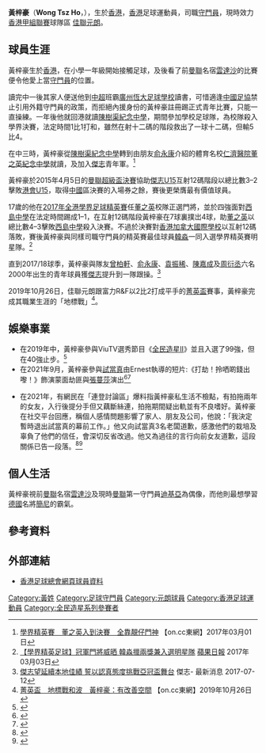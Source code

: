 {{Infobox football biography
| name        = 黃梓豪 <br> Wong Tsz Ho
| image       = 
| fullname    = 黃梓豪
| nickname    = 黃梓、梓豪
| birth_date  = {{birth date and age|2000|2|9}}
| birth_place = [[香港|香港]] 
| height      = {{height|m=1.74}}
| position    = [[守門員|守門員]]
| currentclub = [[元朗足球隊|佳聯元朗]]
| clubnumber  = 1
| youthyears1 = 2011–2012
| youthclubs1 = [[廣州恆大淘寶足球俱樂部|廣州恆大足球學校]]
| youthyears2 = 2013–2017
| youthclubs2 = [[傑志體育會|傑志]]
| years1 = 2017–2019
| clubs1 = [[傑志體育會|傑志]]
| caps1  = 0
| goals1 = 0
| years2 = 2019–2020
| clubs2 = [[元朗足球隊|佳聯元朗]]
| caps2  = 6
| goals2 = 0
| years3 = 2020–2021
| clubs3 = [[北區足球會|高力北區]]
| caps3  = 5
| goals3 = 0
| years4 = 2021-
| clubs4 = [[元朗足球隊|佳聯元朗]]
| caps4  = 0
| goals4 = 0
| nationalyears1 = 2015–2016
| nationalteam1  = [[香港17歲以下足球代表隊|香港U16]]
| nationalcaps1  = 0
| nationalgoals1 = 0
| nationalyears2 = 2017–2018
| nationalteam2  = [[香港17歲以下足球代表隊|香港U18]] 
| nationalcaps2  = 2
| nationalgoals2 = 0
| pcupdate = 
| ntupdate = 
}}

'''黃梓豪'''（'''Wong Tsz Ho'''，{{bd|2000年|2月9日||}}），生於[[香港|香港]]，[[香港|香港]]足球運動員，司職[[守門員|守門員]]，現時效力[[香港甲組聯賽|香港甲組聯賽]]球隊區 [[元朗足球隊|佳聯元朗]]。

==球員生涯==
黃梓豪生於[[香港|香港]]，在小學一年級開始接觸足球，及後看了前[[曼徹斯特聯足球會|曼聯]]名宿[[埃德文·雲達沙|雲達沙]]的比賽便令他愛上當[[守門員|守門員]]的位置。

讀完中一後其家人便送他到[[中超|中超]]班霸[[廣州恆大淘寶足球俱樂部|廣州恆大足球學校]]讀書，可惜適逢[[中國足協|中國足協]]禁止引用外籍守門員的政策，而拒絕內援身份的黃梓豪註冊踢正式青年比賽，只能一直操練。一年後他就回港就讀[[陳樹渠紀念中學|陳樹渠紀念中學]]，期間參加學校足球隊，為校隊殺入學界決賽，法定時間1比1打和，雖然在射十二碼的階段救出了一球十二碼，但輸5比4。

在中三時，黃梓豪從[[陳樹渠紀念中學|陳樹渠紀念中學]]轉到由朋友[[俞永康|俞永康]]介紹的體育名校[[仁濟醫院董之英紀念中學|仁濟醫院董之英紀念中學]]就讀，及加入[[傑志體育會|傑志]]青年軍。<ref>[http://hk.on.cc/hk/bkn/cnt/sport/20170301/bkn-20170301154837768-0301_00882_001.html 學界精英賽　董之英入到決賽　全靠靚仔門神] {{Wayback|url=http://hk.on.cc/hk/bkn/cnt/sport/20170301/bkn-20170301154837768-0301_00882_001.html |date=20181108105159 }} 【on.cc東網】2017年03月01日</ref>

黃梓豪於2015年4月5日的[[曼徹斯特聯足球會|曼聯超級盃決賽]]協助[[傑志體育會|傑志U15]]互射12碼階段以總比數3–2擊敗[[香港足球會|港會U15]]，取得[[中國|中國]]區決賽的入場券之餘，賽後更榮膺最有價值球員。

17歲的他在[[香港學界足球賽事|2017年全港學界足球精英賽]]任[[仁濟醫院董之英紀念中學|董之英]]校隊正選門將，並於四強面對[[西島中學|西島中學]]在法定時間踢成1–1，在互射12碼階段黃梓豪在7球裏撲岀4球，助[[仁濟醫院董之英紀念中學|董之英]]以總比數4–3擊敗[[西島中學|西島中學]]殺入決賽。不過於決賽對[[香港加拿大國際學校|香港加拿大國際學校]]以互射12碼落敗，賽後黃梓豪與同樣司職守門員的精英賽最佳球員[[韓淼|韓淼]]一同入選學界精英賽明星隊。<ref>[http://hk.apple.nextmedia.com/realtime/sports/20170303/56379484 【學界精英足球】冠軍門將威晒 韓淼擸兩獎兼入選明星隊] {{Wayback|url=http://hk.apple.nextmedia.com/realtime/sports/20170303/56379484 |date=20170803133104 }} [[蘋果日報_(香港)|蘋果日報]] 2017年03月03日</ref> 

直到2017/18球季，黃梓豪與隊友[[曾柏軒|曾柏軒]]、[[俞永康|俞永康]]、[[袁振稀|袁振稀]]、[[陳嘉成|陳嘉成]]及[[周衍丞|周衍丞]]六名2000年出生的青年球員獲[[傑志體育會|傑志]]提升到一隊跟操。<ref>[http://kitchee.com/news.php?id=560 傑志望延續本地佳績 誓以認真態度挑戰亞冠盃舞台] {{Wayback|url=http://kitchee.com/news.php?id=560 |date=20170722161146 }} 傑志- 最新消息 2017-07-12</ref>

2019年10月26日，佳聯元朗跟富力R&F以2比2打成平手的[[菁英盃|菁英盃]]賽事，黃梓豪完成其職業生涯的「地標戰」<ref>[https://hk.on.cc/hk/bkn/cnt/sport/20191026/bkn-20191026203024367-1026_00882_001.html 菁英盃　地標戰和波　黃梓豪：有改善空間] {{Wayback|url=https://hk.on.cc/hk/bkn/cnt/sport/20191026/bkn-20191026203024367-1026_00882_001.html |date=20191026170507 }} 【on.cc東網】2019年10月26日</ref>。

==娛樂事業==
* 在2019年中，黃梓豪參與ViuTV選秀節目《[[全民造星II|全民造星II]]》並且入選了99強，但在40強止步。<ref>{{cite news|url=https://hk.on.cc/hk/bkn/cnt/sport/20190828/bkn-20190828212952229-0828_00882_001.html|title=港超聯　黃梓豪三線發展︰乜都試吓！|date=2019年8月28日|newspaper=[[東方日報_(香港)|東方日報 (香港)]]|accessdate=2019年11月7日|archive-date=2019年11月7日|archive-url=https://web.archive.org/web/20191107031832/https://hk.on.cc/hk/bkn/cnt/sport/20190828/bkn-20190828212952229-0828_00882_001.html|dead-url=no}}</ref>
* 在2021年9月，黃梓豪參與[[試當真|試當真]]由Ernest執導的短片:《打劫！拎哂啲錢出嚟！》飾演蒙面劫匪與[[張蔓莎|張蔓莎]]演出<ref>{{Cite web|title=《打劫！拎哂啲錢出嚟！》|url=https://www.youtube.com/watch?v=leJDorzeMKY|accessdate=2021-09-16|work=Youtube 試當真Trial And Error|language=hk|archive-date=2021-09-21|archive-url=https://web.archive.org/web/20210921081002/https://www.youtube.com/watch?v=leJDorzeMKY|dead-url=no}}</ref><ref>{{Cite web|title=【足球】U22門將亮相《試當真》 黃梓豪：望用演員身份宣傳港足|url=https://hk.sports.yahoo.com/news/%E8%B6%B3%E7%90%83-u22%E9%96%80%E5%B0%87%E4%BA%AE%E7%9B%B8-%E8%A9%A6%E7%95%B6%E7%9C%9F-%E9%BB%83%E6%A2%93%E8%B1%AA-%E6%9C%9B%E7%94%A8%E6%BC%94%E5%93%A1%E8%BA%AB%E4%BB%BD%E5%AE%A3%E5%82%B3%E6%B8%AF%E8%B6%B3-155514047.html|accessdate=2021-09-18|work=Yahoo!體育|language=hk|archive-date=2021-09-21|archive-url=https://web.archive.org/web/20210921102305/https://hk.sports.yahoo.com/news/%E8%B6%B3%E7%90%83-u22%E9%96%80%E5%B0%87%E4%BA%AE%E7%9B%B8-%E8%A9%A6%E7%95%B6%E7%9C%9F-%E9%BB%83%E6%A2%93%E8%B1%AA-%E6%9C%9B%E7%94%A8%E6%BC%94%E5%93%A1%E8%BA%AB%E4%BB%BD%E5%AE%A3%E5%82%B3%E6%B8%AF%E8%B6%B3-155514047.html|dead-url=no}}</ref>

* 在2021年，有網民在「連登討論區」爆料指黃梓豪私生活不檢點，有拍拖兩年的女友，入行後提分手但又藕斷絲連，拍拖期間疑出軌並有不良嗜好。黃梓豪在社交平台回應，稱個人感情問題影響了家人、朋友及公司，他說：「我決定暫時退出試當真的幕前工作。」他又向試當真3名老闆道歉，感激他們的栽培及辜負了他們的信任，會深切反省改過。他又為過往的言行向前女友道歉，這段關係已告一段落。<ref>{{cite news |title=【試當真】網民代友出頭指黃梓豪曾背女友出軌　梓豪：為過往行爲同說話道歉 |url=https://topick.hket.com/article/3180106/%E3%80%90%E8%A9%A6%E7%95%B6%E7%9C%9F%E3%80%91%E7%B6%B2%E6%B0%91%E4%BB%A3%E5%8F%8B%E5%87%BA%E9%A0%AD%E6%8C%87%E9%BB%83%E6%A2%93%E8%B1%AA%E6%9B%BE%E8%83%8C%E5%A5%B3%E5%8F%8B%E5%87%BA%E8%BB%8C%E3%80%80%E6%A2%93%E8%B1%AA%EF%BC%9A%E7%82%BA%E9%81%8E%E5%BE%80%E8%A1%8C%E7%88%B2%E5%90%8C%E8%AA%AA%E8%A9%B1%E9%81%93%E6%AD%89 |accessdate=2022-05-08 |work=香港經濟日報 |date=2022-02-16}}</ref><ref>{{cite news |title=黃梓豪疑偷食兼吸大麻道歉被批欠誠意 試當真IG即Unfollow割席 |url=https://hd.stheadline.com/life/ent/realtime/2310015/%E5%8D%B3%E6%99%82-%E5%A8%9B%E6%A8%82-%E9%BB%83%E6%A2%93%E8%B1%AA%E7%96%91%E5%81%B7%E9%A3%9F%E5%85%BC%E5%90%B8%E5%A4%A7%E9%BA%BB%E9%81%93%E6%AD%89%E8%A2%AB%E6%89%B9%E6%AC%A0%E8%AA%A0%E6%84%8F-%E8%A9%A6%E7%95%B6%E7%9C%9FIG%E5%8D%B3Unfollow%E5%89%B2%E5%B8%AD |accessdate=2022-05-08 |work=頭條日報 |date=2022-02-18}}</ref>

==個人生活==
黃梓豪視前[[曼徹斯特聯足球會|曼聯]]名宿[[埃德文·雲達沙|雲達沙]]及現時[[曼徹斯特聯足球會|曼聯]]第一守門員[[大衞·迪基亞|迪基亞]]為偶像，而他則最想學習[[德國國家足球隊|德國]]名將[[奧利佛·卡恩|簡尼]]的霸氣。

==參考資料==
{{Reflist}}

==外部連結==
* [https://www.hkfa.com/ch/club/4/detail?player=15770 香港足球總會網頁球員資料] {{Wayback|url=https://www.hkfa.com/ch/club/4/detail?player=15770 |date=20200301105310 }}
{{元朗球員名單}}

{{DEFAULTSORT:Wong Tsz Ho}} 
[[Category:黃姓|Category:黃姓]]
[[Category:足球守門員|Category:足球守門員]]
[[Category:元朗球員|Category:元朗球員]]
[[Category:香港足球運動員|Category:香港足球運動員]]
[[Category:全民造星系列參賽者|Category:全民造星系列參賽者]]